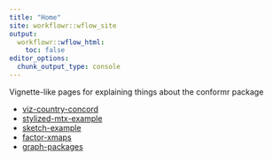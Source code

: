 ```yaml
---
title: "Home"
site: workflowr::wflow_site
output:
  workflowr::wflow_html:
    toc: false
editor_options:
  chunk_output_type: console
---
```


Vignette-like pages for explaining things about the conformr package

-   [viz-country-concord](viz-country-concord.html)
-   [stylized-mtx-example](stylised-example.html)
-   [sketch-example](sketch-example.html)
-   [factor-xmaps](factor-xmaps.html)
-   [graph-packages](graph-package.html)

